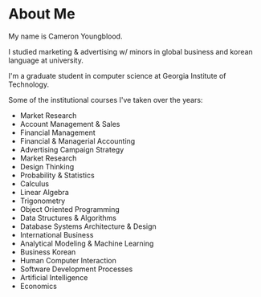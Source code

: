 # About Me

My name is Cameron Youngblood.

I studied marketing & advertising w/ minors in global business and korean language at university.

I'm a graduate student in computer science at Georgia Institute of Technology.

Some of the institutional courses I've taken over the years:

- Market Research
- Account Management & Sales
- Financial Management
- Financial & Managerial Accounting
- Advertising Campaign Strategy
- Market Research
- Design Thinking
- Probability & Statistics
- Calculus
- Linear Algebra
- Trigonometry
- Object Oriented Programming
- Data Structures & Algorithms
- Database Systems Architecture & Design
- International Business
- Analytical Modeling & Machine Learning
- Business Korean
- Human Computer Interaction
- Software Development Processes
- Artificial Intelligence
- Economics
